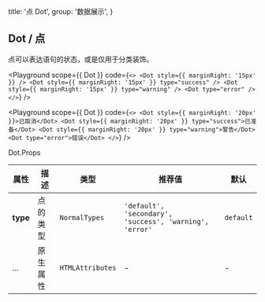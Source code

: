 
  title: '点 Dot',
  group: '数据展示',
}

## Dot / 点

点可以表达语句的状态，或是仅用于分类装饰。

<Playground
  scope={{ Dot }}
  code={`
<>
  <Dot style={{ marginRight: '15px' }} />
  <Dot style={{ marginRight: '15px' }} type="success" />
  <Dot style={{ marginRight: '15px' }} type="warning" />
  <Dot type="error" />
</>
`}
/>

<Playground
  scope={{ Dot }}
  code={`
<>
  <Dot style={{ marginRight: '20px' }}>已取消</Dot>
  <Dot style={{ marginRight: '20px' }} type="success">已准备</Dot>
  <Dot style={{ marginRight: '20px' }} type="warning">警告</Dot>
  <Dot type="error">错误</Dot>
</>
`}
/>

<Attributes edit="/pages/zh-cn/components/dot.mdx">
<Attributes.Title>Dot.Props</Attributes.Title>

| 属性     | 描述     | 类型             | 推荐值                                                  | 默认      |
| -------- | -------- | ---------------- | ------------------------------------------------------- | --------- |
| **type** | 点的类型 | `NormalTypes`    | `'default', 'secondary', 'success', 'warning', 'error'` | `default` |
| ...      | 原生属性 | `HTMLAttributes` | -                                                       | -         |

</Attributes>

